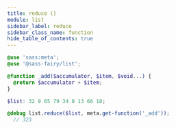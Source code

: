 ```yaml
---
title: reduce ()
module: list
sidebar_label: reduce
sidebar_class_name: function
hide_table_of_contents: true
---
```


<DocPage spec={Spec} />

```scss
@use 'sass:meta';
@use '@sass-fairy/list';

@function _add($accumulator, $item, $void...) {
  @return $accumulator + $item;
}

$list: 32 8 65 79 34 8 13 66 18;

@debug list.reduce($list, meta.get-function('_add'));
  // 323
```
